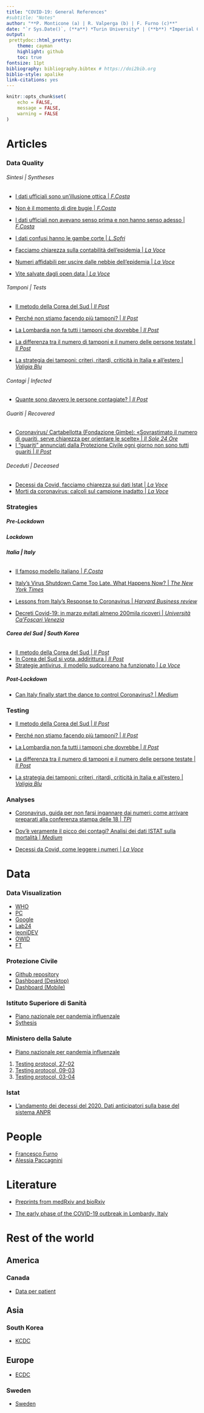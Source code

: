 ```yaml
---
title: "COVID-19: General References"
#subtitle: "Notes"
author: "**P. Monticone (a) | R. Valperga (b) | F. Furno (c)**"
date: "`r Sys.Date()`, (**a**) *Turin University* | (**b**) *Imperial College London | (**c**) *New York University*"
output:
 prettydoc::html_pretty:
    theme: cayman
    highlight: github
    toc: true
fontsize: 11pt
bibliography: bibliography.bibtex # https://doi2bib.org
biblio-style: apalike
link-citations: yes
---
```


```r
knitr::opts_chunk$set(
	echo = FALSE,
	message = FALSE,
	warning = FALSE
)
```
# Articles 
### Data Quality

###### Sintesi | Syntheses
* [I dati ufficiali sono un’illusione ottica | *F.Costa*](https://www.francescocosta.net/2020/03/19/dati-ufficiali-illusione-ottica/)
* [Non è il momento di dire bugie | *F.Costa*](https://www.francescocosta.net/2020/04/02/non-e-il-momento-di-dire-bugie/)
* [I dati ufficiali non avevano senso prima e non hanno senso adesso | *F.Costa*](https://www.francescocosta.net/2020/04/12/dati-ufficiali-senza-senso/)
* [I dati confusi hanno le gambe corte | *L.Sofri*](https://www.wittgenstein.it/2020/04/12/i-dati-confusi-hanno-le-gambe-corte/)

* [Facciamo chiarezza sulla contabilità dell’epidemia | *La Voce*](https://www.lavoce.info/archives/64606/facciamo-chiarezza-sulla-contabilita-dellepidemia/)
* [Numeri affidabili per uscire dalle nebbie dell’epidemia | *La Voce*](https://www.lavoce.info/archives/64813/numeri-affidabili-per-uscire-dalle-nebbie-dellepidemia/)
* [Vite salvate dagli open data | *La Voce*](https://www.lavoce.info/archives/65002/vite-salvate-dagli-open-data/)

###### Tamponi | Tests

* [Il metodo della Corea del Sud | *Il Post*](https://www.ilpost.it/2020/04/05/coreano-del-sud-test-pandemia/)
* [Perché non stiamo facendo più tamponi? | *Il Post*](https://www.ilpost.it/2020/04/04/coronavirus-tamponi-test-problemi-numero/)
* [La Lombardia non fa tutti i tamponi che dovrebbe | *Il Post*](https://www.ilpost.it/2020/03/27/tamponi-lombardia-fontana-coronavirus/)
* [La differenza tra il numero di tamponi e il numero delle persone testate | *Il Post*](https://www.ilpost.it/2020/03/26/coronavirus-tamponi-eseguiti-persone-testate/)

* [La strategia dei tamponi: criteri, ritardi, criticità in Italia e all’estero | *Valigia Blu*](https://www.valigiablu.it/tamponi-coronavirus/)

###### Contagi | Infected

* [Quante sono davvero le persone contagiate? | *Il Post*](https://www.ilpost.it/2020/03/31/contagi-coronavirus-imperial-college-london/)


###### Guariti | Recovered
* [Coronavirus/ Cartabellotta (Fondazione Gimbe): «Sovrastimato il numero di guariti, serve chiarezza per orientare le scelte» | *Il Sole 24 Ore*](https://www.sanita24.ilsole24ore.com/art/aziende-e-regioni/2020-04-02/coronavirus-cartabellotta-fondazione-gimbe-sovrastimato-numero-guariti-rischi-serve-chiarezza-orientare-scelte-103855.php?uuid=ADkV6eH)
* [I “guariti” annunciati dalla Protezione Civile ogni giorno non sono tutti guariti | *Il Post*](https://www.ilpost.it/2020/04/02/guariti-coronavirus-protezione-civile/)

###### Deceduti | Deceased

* [Decessi da Covid, facciamo chiarezza sui dati Istat | *La Voce*](https://www.lavoce.info/archives/65042/decessi-da-covid-facciamo-chiarezza-sui-dati-istat/)
* [Morti da coronavirus: calcoli sul campione inadatto | *La Voce*](https://www.lavoce.info/archives/65171/morti-da-coronavirus-calcoli-sul-campione-inadatto/)


### Strategies

##### Pre-Lockdown 

##### Lockdown 

###### **Italia | Italy**

* [Il famoso modello italiano | *F.Costa*](https://www.francescocosta.net/2020/03/30/famoso-modello-italiano/)
* [Italy’s Virus Shutdown Came Too Late. What Happens Now? | *The New York Times*](https://www.nytimes.com/interactive/2020/04/05/world/europe/italy-coronavirus-lockdown-reopen.html)
* [Lessons from Italy’s Response to Coronavirus | *Harvard Business review*](https://hbr.org/2020/03/lessons-from-italys-response-to-coronavirus)

* [Decreti Covid-19: in marzo evitati almeno 200mila ricoveri | *Università Ca'Foscari Venezia*](https://www.unive.it/pag/14024/?tx_news_pi1%5Bnews%5D=8829&cHash=d96192d9853e97c7b6b6e606e10b8ca4)

###### **Corea del Sud | South Korea**

* [Il metodo della Corea del Sud | *Il Post*](https://www.ilpost.it/2020/04/05/coreano-del-sud-test-pandemia/)
* [In Corea del Sud si vota, addirittura | *Il Post*](https://www.ilpost.it/2020/04/10/elezioni-corea-del-sud-coronavirus/)
* [Strategie antivirus, il modello sudcoreano ha funzionato | *La Voce*](https://www.lavoce.info/archives/64420/strategie-antivirus-il-modello-sudcoreano-ha-funzionato/)

##### Post-Lockdown

* [Can Italy finally start the dance to control Coronavirus? | *Medium*](https://medium.com/network-science/can-italy-finally-start-the-dance-to-control-coronavirus-55c43ad0c7dd)

### Testing

* [Il metodo della Corea del Sud | *Il Post*](https://www.ilpost.it/2020/04/05/coreano-del-sud-test-pandemia/)
* [Perché non stiamo facendo più tamponi? | *Il Post*](https://www.ilpost.it/2020/04/04/coronavirus-tamponi-test-problemi-numero/)
* [La Lombardia non fa tutti i tamponi che dovrebbe | *Il Post*](https://www.ilpost.it/2020/03/27/tamponi-lombardia-fontana-coronavirus/)
* [La differenza tra il numero di tamponi e il numero delle persone testate | *Il Post*](https://www.ilpost.it/2020/03/26/coronavirus-tamponi-eseguiti-persone-testate/)

* [La strategia dei tamponi: criteri, ritardi, criticità in Italia e all’estero | *Valigia Blu*](https://www.valigiablu.it/tamponi-coronavirus/)


### Analyses

* [Coronavirus, guida per non farsi ingannare dai numeri: come arrivare preparati alla conferenza stampa delle 18 | *TPI*](https://www.tpi.it/cronaca/coronavirus-guida-numeri-conferenza-stampa-18-20200407581306/)

* [Dov’è veramente il picco dei contagi? Analisi dei dati ISTAT sulla mortalità | *Medium*](https://medium.com/@pmeridian/dovè-veramente-il-picco-dei-contagi-analisi-dei-dati-istat-sulla-mortalità-26bfcab7f155)

* [Decessi da Covid, come leggere i numeri | *La Voce*](https://www.lavoce.info/archives/65205/decessi-da-covid-come-leggere-i-numeri/)


# Data  

### Data Visualization
* [WHO](https://experience.arcgis.com/experience/685d0ace521648f8a5beeeee1b9125cd)
* [PC](http://arcg.is/C1unv)
* [Google](https://datastudio.google.com/u/0/reporting/91350339-2c97-49b5-92b8-965996530f00/page/RdlHB)
* [Lab24](https://lab24.ilsole24ore.com/coronavirus/)
* [leoniDEV](https://covid19-ita.leonidev.com)
* [OWID](https://ourworldindata.org/coronavirus)
* [FT](https://www.ft.com/content/a26fbf7e-48f8-11ea-aeb3-955839e06441)

### Protezione Civile 
* [Github repository](https://github.com/pcm-dpc/COVID-19)
* [Dashboard (Desktop)](http://arcg.is/C1unv)
* [Dashboard (Mobile)](http://arcg.is/081a51)

### Istituto Superiore di Sanità 
* [Piano nazionale per pandemia influenzale](https://www.epicentro.iss.it/focus/flu_aviaria/pdf/pianopandemico.pdf)
* [Sythesis](https://www.epicentro.iss.it/coronavirus/)

### Ministero della Salute 
* [Piano nazionale per pandemia influenzale](http://www.salute.gov.it/imgs/C_17_pubblicazioni_501_allegato.pdf)

1. [Testing protocol, 27-02](http://www.trovanorme.salute.gov.it/norme/renderNormsanPdf?anno=2020&codLeg=73444&parte=1%20&serie=null)
1. [Testing protocol, 09-03](https://www.fnopi.it/wp-content/uploads/2020/03/Circolare_9_marzo_2020.pdf)
1. [Testing protocol, 03-04](http://www.trovanorme.salute.gov.it/norme/renderNormsanPdf?anno=2020&codLeg=73799&parte=1%20&serie=null)

### Istat

* [L’andamento dei decessi del 2020. Dati anticipatori sulla base del sistema ANPR](https://www.istat.it/it/archivio/240401)


# People

* [Francesco Furno](https://www.francescofurno.com/emergenza-covid)
* [Alessia Paccagnini](https://sites.google.com/site/alessiapaccagnini/covid19?authuser=0)

# Literature

* [Preprints from medRxiv and bioRxiv](https://connect.medrxiv.org/relate/content/181)

* [The early phase of the COVID-19 outbreak in Lombardy, Italy](https://arxiv.org/ftp/arxiv/papers/2003/2003.09320.pdf)

# Rest of the world

## America
### Canada 
* [Data per patient](https://www150.statcan.gc.ca/t1/tbl1/en/tv.action?pid=1310076601)

## Asia
### South Korea
* [KCDC](http://ncov.mohw.go.kr/en/)

## Europe 
* [ECDC](https://www.ecdc.europa.eu/en/covid-19-pandemic)

### Sweden
* [Sweden](https://sweden.se/society/sweden-and-corona-in-brief/)
